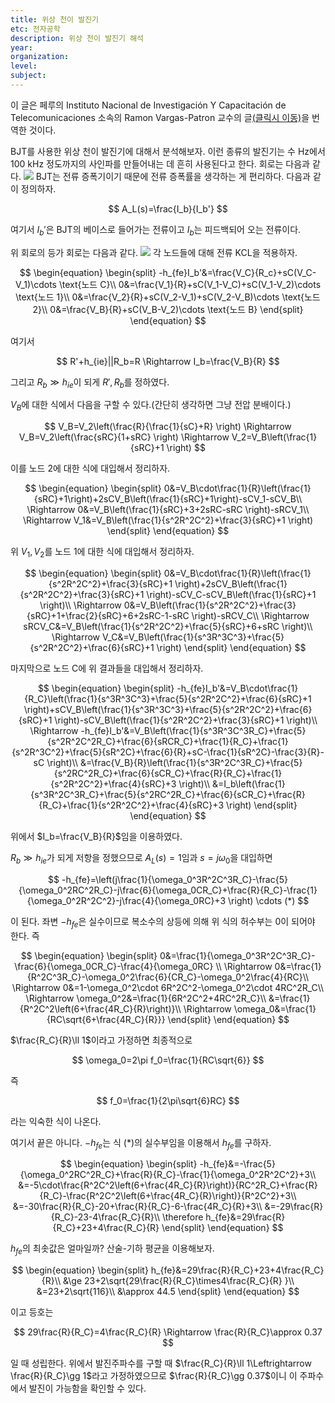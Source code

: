 ```yaml
---
title: 위상 천이 발진기
etc: 전자공학
description: 위상 천이 발진기 해석
year:
organization:
level:
subject:
---
```


이 글은 페루의 Instituto Nacional de Investigación Y Capacitación de Telecomunicaciones 소속의 Ramon Vargas-Patron 교수의 글[(클릭시 이동)](https://www.researchgate.net/publication/325127555_RC_Phase-Shift_Oscillators)을 번역한 것이다.

BJT를 사용한 위상 천이 발진기에 대해서 분석해보자. 이런 종류의 발진기는 수 Hz에서 100 kHz 정도까지의 사인파를 만들어내는 데 흔히 사용된다고 한다. 회로는 다음과 같다.
![](./1.svg)
BJT는 전류 증폭기이기 때문에 전류 증폭률을 생각하는 게 편리하다. 다음과 같이 정의하자.

$$
A_L(s)=\frac{I_b}{I_b'}
$$

여기서 $I_b'$은 BJT의 베이스로 들어가는 전류이고 $I_b$는 피드백되어 오는 전류이다.

위 회로의 등가 회로는 다음과 같다.
![](./2.svg)
각 노드들에 대해 전류 KCL을 적용하자.

$$
\begin{equation}
\begin{split}
-h_{fe}I_b'&=\frac{V_C}{R_c}+sC(V_C-V_1)\cdots \text{노드 C}\\
0&=\frac{V_1}{R}+sC(V_1-V_C)+sC(V_1-V_2)\cdots \text{노드 1}\\
0&=\frac{V_2}{R}+sC(V_2-V_1)+sC(V_2-V_B)\cdots \text{노드 2}\\
0&=\frac{V_B}{R}+sC(V_B-V_2)\cdots \text{노드 B}
\end{split}
\end{equation}
$$

여기서

$$
R'+h_{ie}||R_b=R \Rightarrow I_b=\frac{V_B}{R}
$$

그리고 $R_b\gg h_{ie}$이 되게 $R',R_b$를 정하였다.

$V_B$에 대한 식에서 다음을 구할 수 있다.(간단히 생각하면 그냥 전압 분배이다.)

$$
V_B=V_2\left(\frac{R}{\frac{1}{sC}+R}  \right) \Rightarrow V_B=V_2\left(\frac{sRC}{1+sRC}  \right) \Rightarrow V_2=V_B\left(\frac{1}{sRC}+1  \right)
$$

이를 노드 2에 대한 식에 대입해서 정리하자.

$$
\begin{equation}
\begin{split}
0&=V_B\cdot\frac{1}{R}\left(\frac{1}{sRC}+1\right)+2sCV_B\left(\frac{1}{sRC}+1\right)-sCV_1-sCV_B\\
\Rightarrow 0&=V_B\left(\frac{1}{sRC}+3+2sRC-sRC \right)-sRCV_1\\
\Rightarrow V_1&=V_B\left(\frac{1}{s^2R^2C^2}+\frac{3}{sRC}+1 \right)
\end{split}
\end{equation}
$$

위 $V_1,V_2$를 노드 1에 대한 식에 대입해서 정리하자.

$$
\begin{equation}
\begin{split}
0&=V_B\cdot\frac{1}{R}\left(\frac{1}{s^2R^2C^2}+\frac{3}{sRC}+1  \right)+2sCV_B\left(\frac{1}{s^2R^2C^2}+\frac{3}{sRC}+1  \right)-sCV_C-sCV_B\left(\frac{1}{sRC}+1  \right)\\
\Rightarrow 0&=V_B\left(\frac{1}{s^2R^2C^2}+\frac{3}{sRC}+1+\frac{2}{sRC}+6+2sRC-1-sRC     \right)-sRCV_C\\
\Rightarrow sRCV_C&=V_B\left(\frac{1}{s^2R^2C^2}+\frac{5}{sRC}+6+sRC  \right)\\
\Rightarrow V_C&=V_B\left(\frac{1}{s^3R^3C^3}+\frac{5}{s^2R^2C^2}+\frac{6}{sRC}+1  \right)
\end{split}
\end{equation}
$$

마지막으로 노드 C에 위 결과들을 대입해서 정리하자.

$$
\begin{equation}
\begin{split}
-h_{fe}I_b'&=V_B\cdot\frac{1}{R_C}\left(\frac{1}{s^3R^3C^3}+\frac{5}{s^2R^2C^2}+\frac{6}{sRC}+1  \right)+sCV_B\left(\frac{1}{s^3R^3C^3}+\frac{5}{s^2R^2C^2}+\frac{6}{sRC}+1  \right)-sCV_B\left(\frac{1}{s^2R^2C^2}+\frac{3}{sRC}+1  \right)\\
\Rightarrow -h_{fe}I_b'&=V_B\left(\frac{1}{s^3R^3C^3R_C}+\frac{5}{s^2R^2C^2R_C}+\frac{6}{sRCR_C}+\frac{1}{R_C}+\frac{1}{s^2R^3C^2}+\frac{5}{sR^2C}+\frac{6}{R}+sC-\frac{1}{sR^2C}-\frac{3}{R}-sC  \right)\\
&=\frac{V_B}{R}\left(\frac{1}{s^3R^2C^3R_C}+\frac{5}{s^2RC^2R_C}+\frac{6}{sCR_C}+\frac{R}{R_C}+\frac{1}{s^2R^2C^2}+\frac{4}{sRC}+3   \right)\\
&=I_b\left(\frac{1}{s^3R^2C^3R_C}+\frac{5}{s^2RC^2R_C}+\frac{6}{sCR_C}+\frac{R}{R_C}+\frac{1}{s^2R^2C^2}+\frac{4}{sRC}+3   \right)
\end{split}
\end{equation}
$$

위에서 $I_b=\frac{V_B}{R}$임을 이용하였다.

$R_b\gg h_{ie}$가 되게 저항을 정했으므로 $A_L(s)=1$임과 $s=j\omega_0$을 대입하면

$$
-h_{fe}=\left(j\frac{1}{\omega_0^3R^2C^3R_C}-\frac{5}{\omega_0^2RC^2R_C}-j\frac{6}{\omega_0CR_C}+\frac{R}{R_C}-\frac{1}{\omega_0^2R^2C^2}-j\frac{4}{\omega_0RC}+3 \right) \cdots (*)
$$

이 된다. 좌변 $-h_{fe}$은 실수이므로 복소수의 상등에 의해 위 식의 허수부는 $0$이 되어야 한다. 즉

$$
\begin{equation}
\begin{split}
0&=\frac{1}{\omega_0^3R^2C^3R_C}-\frac{6}{\omega_0CR_C}-\frac{4}{\omega_0RC} \\
\Rightarrow 0&=\frac{1}{R^2C^3R_C}-\omega_0^2\frac{6}{CR_C}-\omega_0^2\frac{4}{RC}\\
\Rightarrow 0&=1-\omega_0^2\cdot 6R^2C^2-\omega_0^2\cdot 4RC^2R_C\\
\Rightarrow \omega_0^2&=\frac{1}{6R^2C^2+4RC^2R_C}\\
&=\frac{1}{R^2C^2\left(6+\frac{4R_C}{R}\right)}\\
\Rightarrow \omega_0&=\frac{1}{RC\sqrt{6+\frac{4R_C}{R}}}
\end{split}
\end{equation}
$$

$\frac{R_C}{R}\ll 1$이라고 가정하면 최종적으로

$$
\omega_0=2\pi f_0=\frac{1}{RC\sqrt{6}}
$$

즉

$$
f_0=\frac{1}{2\pi\sqrt{6}RC}
$$

라는 익숙한 식이 나온다.

여기서 끝은 아니다. $-h_{fe}$는 식 $(*)$의 실수부임을 이용해서 $h_{fe}$를 구하자.

$$
\begin{equation}
\begin{split}
-h_{fe}&=-\frac{5}{\omega_0^2RC^2R_C}+\frac{R}{R_C}-\frac{1}{\omega_0^2R^2C^2}+3\\
&=-5\cdot\frac{R^2C^2\left(6+\frac{4R_C}{R}\right)}{RC^2R_C}+\frac{R}{R_C}-\frac{R^2C^2\left(6+\frac{4R_C}{R}\right)}{R^2C^2}+3\\
&=-30\frac{R}{R_C}-20+\frac{R}{R_C}-6-\frac{4R_C}{R}+3\\
&=-29\frac{R}{R_C}-23-4\frac{R_C}{R}\\
\therefore h_{fe}&=29\frac{R}{R_C}+23+4\frac{R_C}{R}
\end{split}
\end{equation}
$$

$h_{fe}$의 최솟값은 얼마일까? 산술-기하 평균을 이용해보자.

$$
\begin{equation}
\begin{split}
h_{fe}&=29\frac{R}{R_C}+23+4\frac{R_C}{R}\\
&\ge 23+2\sqrt{29\frac{R}{R_C}\times4\frac{R_C}{R} }\\
&=23+2\sqrt{116}\\
&\approx 44.5
\end{split}
\end{equation}
$$

이고 등호는

$$
29\frac{R}{R_C}=4\frac{R_C}{R} \Rightarrow \frac{R}{R_C}\approx 0.37
$$

일 때 성립한다. 위에서 발진주파수를 구할 때 $\frac{R_C}{R}\ll 1\Leftrightarrow \frac{R}{R_C}\gg 1$라고 가정하였으므로 $\frac{R}{R_C}\gg 0.37$이니 이 주파수에서 발진이 가능함을 확인할 수 있다.
